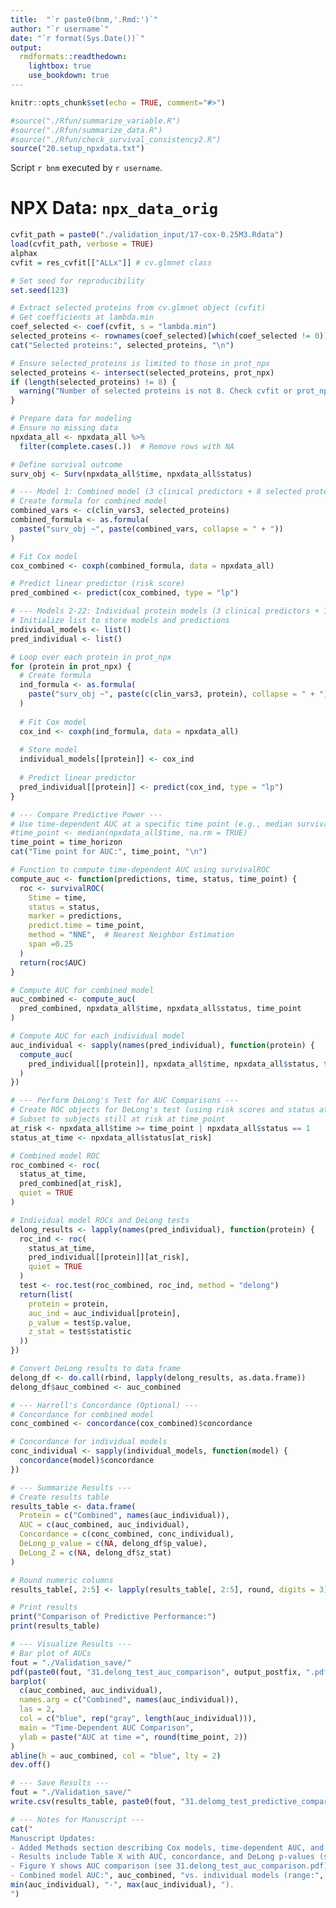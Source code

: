 ```yaml
---
title:  "`r paste0(bnm,'.Rmd:')`"
author: "`r username`"
date: "`r format(Sys.Date())`"
output:
  rmdformats::readthedown:
    lightbox: true
    use_bookdown: true
---
```


<!-- SETUP  -->

```r
knitr::opts_chunk$set(echo = TRUE, comment="#>")
```

```r

#source("./Rfun/summarize_variable.R")
#source("./Rfun/summarize_data.R")
#source("./Rfun/check_survival_consistency2.R")
source("20.setup_npxdata.txt")
```

<!-- Section: Original NPX data -->

Script `r bnm` executed by `r username`.

# NPX Data: `npx_data_orig`

<!-- Section: cvfit object extracted -->

```r
cvfit_path = paste0("./validation_input/17-cox-0.25M3.Rdata")
load(cvfit_path, verbose = TRUE)
alphax 
cvfit = res_cvfit[["ALLx"]] # cv.glmnet class
```


```r
# Set seed for reproducibility
set.seed(123)

# Extract selected proteins from cv.glmnet object (cvfit)
# Get coefficients at lambda.min
coef_selected <- coef(cvfit, s = "lambda.min")
selected_proteins <- rownames(coef_selected)[which(coef_selected != 0)]
cat("Selected proteins:", selected_proteins, "\n")
```

```r
# Ensure selected_proteins is limited to those in prot_npx
selected_proteins <- intersect(selected_proteins, prot_npx)
if (length(selected_proteins) != 8) {
  warning("Number of selected proteins is not 8. Check cvfit or prot_npx.")
}

# Prepare data for modeling
# Ensure no missing data
npxdata_all <- npxdata_all %>% 
  filter(complete.cases(.))  # Remove rows with NA

# Define survival outcome
surv_obj <- Surv(npxdata_all$time, npxdata_all$status)

# --- Model 1: Combined model (3 clinical predictors + 8 selected proteins) ---
# Create formula for combined model
combined_vars <- c(clin_vars3, selected_proteins)
combined_formula <- as.formula(
  paste("surv_obj ~", paste(combined_vars, collapse = " + "))
)

# Fit Cox model
cox_combined <- coxph(combined_formula, data = npxdata_all)

# Predict linear predictor (risk score)
pred_combined <- predict(cox_combined, type = "lp")

# --- Models 2-22: Individual protein models (3 clinical predictors + 1 protein) ---
# Initialize list to store models and predictions
individual_models <- list()
pred_individual <- list()

# Loop over each protein in prot_npx
for (protein in prot_npx) {
  # Create formula
  ind_formula <- as.formula(
    paste("surv_obj ~", paste(c(clin_vars3, protein), collapse = " + "))
  )
  
  # Fit Cox model
  cox_ind <- coxph(ind_formula, data = npxdata_all)
  
  # Store model
  individual_models[[protein]] <- cox_ind
  
  # Predict linear predictor
  pred_individual[[protein]] <- predict(cox_ind, type = "lp")
}

# --- Compare Predictive Power ---
# Use time-dependent AUC at a specific time point (e.g., median survival time)
#time_point <- median(npxdata_all$time, na.rm = TRUE)
time_point = time_horizon
cat("Time point for AUC:", time_point, "\n")

# Function to compute time-dependent AUC using survivalROC
compute_auc <- function(predictions, time, status, time_point) {
  roc <- survivalROC(
    Stime = time,
    status = status,
    marker = predictions,
    predict.time = time_point,
    method = "NNE",  # Nearest Neighbor Estimation
    span =0.25
  )
  return(roc$AUC)
}

# Compute AUC for combined model
auc_combined <- compute_auc(
  pred_combined, npxdata_all$time, npxdata_all$status, time_point
)

# Compute AUC for each individual model
auc_individual <- sapply(names(pred_individual), function(protein) {
  compute_auc(
    pred_individual[[protein]], npxdata_all$time, npxdata_all$status, time_point
  )
})

# --- Perform DeLong's Test for AUC Comparisons ---
# Create ROC objects for DeLong's test (using risk scores and status at time_point)
# Subset to subjects still at risk at time_point
at_risk <- npxdata_all$time >= time_point | npxdata_all$status == 1
status_at_time <- npxdata_all$status[at_risk]

# Combined model ROC
roc_combined <- roc(
  status_at_time,
  pred_combined[at_risk],
  quiet = TRUE
)

# Individual model ROCs and DeLong tests
delong_results <- lapply(names(pred_individual), function(protein) {
  roc_ind <- roc(
    status_at_time,
    pred_individual[[protein]][at_risk],
    quiet = TRUE
  )
  test <- roc.test(roc_combined, roc_ind, method = "delong")
  return(list(
    protein = protein,
    auc_ind = auc_individual[protein],
    p_value = test$p.value,
    z_stat = test$statistic
  ))
})

# Convert DeLong results to data frame
delong_df <- do.call(rbind, lapply(delong_results, as.data.frame))
delong_df$auc_combined <- auc_combined

# --- Harrell's Concordance (Optional) ---
# Concordance for combined model
conc_combined <- concordance(cox_combined)$concordance

# Concordance for individual models
conc_individual <- sapply(individual_models, function(model) {
  concordance(model)$concordance
})

# --- Summarize Results ---
# Create results table
results_table <- data.frame(
  Protein = c("Combined", names(auc_individual)),
  AUC = c(auc_combined, auc_individual),
  Concordance = c(conc_combined, conc_individual),
  DeLong_p_value = c(NA, delong_df$p_value),
  DeLong_Z = c(NA, delong_df$z_stat)
)

# Round numeric columns
results_table[, 2:5] <- lapply(results_table[, 2:5], round, digits = 3)

# Print results
print("Comparison of Predictive Performance:")
print(results_table)

# --- Visualize Results ---
# Bar plot of AUCs
fout = "./Validation_save/"
pdf(paste0(fout, "31.delong_test_auc_comparison", output_postfix, ".pdf"))
barplot(
  c(auc_combined, auc_individual),
  names.arg = c("Combined", names(auc_individual)),
  las = 2,
  col = c("blue", rep("gray", length(auc_individual))),
  main = "Time-Dependent AUC Comparison",
  ylab = paste("AUC at time =", round(time_point, 2))
)
abline(h = auc_combined, col = "blue", lty = 2)
dev.off()

# --- Save Results ---
fout = "./Validation_save/"
write.csv(results_table, paste0(fout, "31.delomg_test_predictive_comparison_results",output_postfix , ".csv"), row.names = FALSE)

# --- Notes for Manuscript ---
cat("
Manuscript Updates:
- Added Methods section describing Cox models, time-dependent AUC, and DeLong's test.
- Results include Table X with AUC, concordance, and DeLong p-values (see 31.delong_test_predictive_comparison_results.csv).
- Figure Y shows AUC comparison (see 31.delong_test_auc_comparison.pdf).
- Combined model AUC:", auc_combined, "vs. individual models (range:", 
min(auc_individual), "-", max(auc_individual), ").
")
```